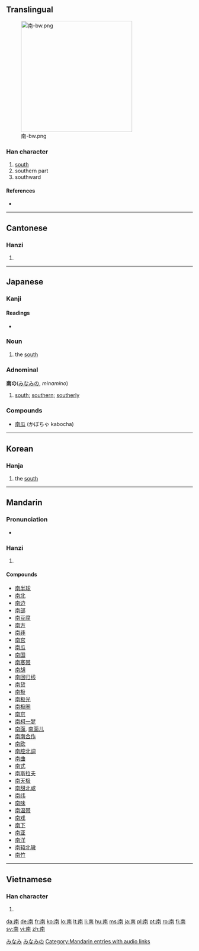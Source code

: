 {{zh-hanzi|南}}
==Translingual==
{{zh-hanzi|南}}

[[Image:南-bw.png|thumb|right|300px]]

===Han character===
{{Han char|rn=24|rad=十|as=07|sn=9|four=4022<sub>7</sub>|canj=十月廿十 (JBTJ)}}

# [[south]]
# southern part
# southward

====References====
* {{Han ref|kx=0157.050|dkj=02750|dj=0357.080|hdz=10065.020|uh=5357|ud=21335|bh=AB6E|bd=43886}}

----

==Cantonese==

===Hanzi===
{{yue-hanzi|jyut=|y=naam4}}

# {{defn|Cantonese}}

----

==Japanese==

===Kanji===
{{ja-kanji|grade=2|rs=十07}}

====Readings====
* {{ja-readings|goon=[[なん]] (nan)|kanyoon=[[な]] (na)|kanon=[[だん]] (dan)|kun=[[みなみ]] (minami)}}

===Noun===
{{ja-noun|k|hira=みなみ|rom=minami}}

# the [[south]]

===Adnominal===
'''南の'''([[みなみ]]の, ''minamino'')

# [[south]]; [[southern]]; [[southerly]]

===Compounds===
* [[南瓜]] (かぼちゃ kabocha)

[[Category:1000 Japanese basic words|みなみ]]
[[Category:Japanese adnominals|みなみの]]

----

==Korean==

===Hanja===
{{ko-hanja|hangeul=남|rv=nam|mr=nam|y=nam|eumhun=남녘|ehrv=namnyeok|ehmr=namnyŏk|ehy=namnyekh}}

# the [[south]]

----

==Mandarin==

===Pronunciation===
*{{audio|zh-nán.ogg|audio}}

===Hanzi===
{{cmn-hanzi|pin=[[nán]] ([[nan2]]), [[nā]] ([[na1]])|wg=nan<sup>2</sup>}}

# {{defn|Mandarin}}

====Compounds====
* [[南半球]]
* [[南北]]
* [[南边]]
* [[南部]]
* [[南豆腐]]
* [[南方]]
* [[南非]]
* [[南宫]]
* [[南瓜]]
* [[南国]]
* [[南寒带]]
* [[南胡]]
* [[南回归线]]
* [[南货]]
* [[南极]]
* [[南极光]]
* [[南极圈]]
* [[南京]]
* [[南柯一梦]]
* [[南面]], [[南面儿]]
* [[南南合作]]
* [[南欧]]
* [[南腔北调]]
* [[南曲]]
* [[南式]]
* [[南斯拉夫]]
* [[南天极]]
* [[南甜北咸]]
* [[南纬]]
* [[南味]]
* [[南温带]]
* [[南戏]]
* [[南下]]
* [[南亚]]
* [[南洋]]
* [[南辕北辙]]
* [[南竹]]

[[Category:Mandarin entries with audio links]]
----

==Vietnamese==

===Han character===
{{vi-hantu|nam, South}}

# {{defn|Vietnamese}}

[[da:南]]
[[de:南]]
[[fr:南]]
[[ko:南]]
[[lo:南]]
[[lt:南]]
[[li:南]]
[[hu:南]]
[[ms:南]]
[[ja:南]]
[[pl:南]]
[[pt:南]]
[[ro:南]]
[[fi:南]]
[[sv:南]]
[[vi:南]]
[[zh:南]]